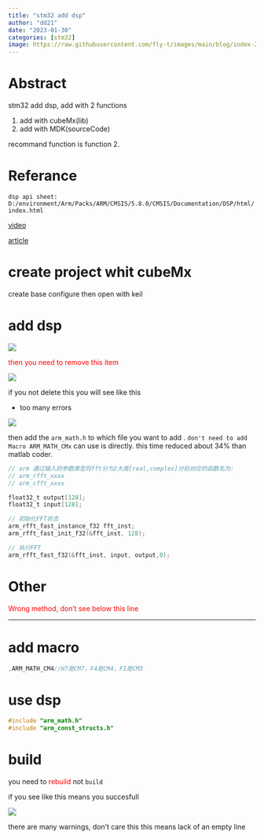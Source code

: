 ```yaml
---
title: "stm32 add dsp"
author: "dd21"
date: "2023-01-30"
categories: [stm32]
image: https://raw.githubusercontent.com/fly-t/images/main/blog/index-2023-01-30-11-27-54.png
---
```


# Abstract

stm32 add dsp, add with 2 functions

1. add with cubeMx(lib)
2. add with MDK(sourceCode)

recommand function is function 2.

# Referance

`dsp api sheet:` `D:/environment/Arm/Packs/ARM/CMSIS/5.8.0/CMSIS/Documentation/DSP/html/index.html`

[video](https://https://www.bilibili.com/video/BV1Wu411R7Hc/?spm_id_from=333.337.search-card.all.click&vd_source=c0157a4afd2e47c7662431fd9d2739fb)

[article](https://blog.csdn.net/qq_34022877/article/details/117855263)

# create project whit cubeMx

create base configure then open with keil

# add dsp

![](https://raw.githubusercontent.com/fly-t/images/main/blog/index-2023-01-30-11-36-04.png)

<font color='red'> then you need to remove this item</font>

![](https://raw.githubusercontent.com/fly-t/images/main/blog/index-2023-01-30-11-33-14.png)

if you not delete this you will see like this

- too many errors

![](https://raw.githubusercontent.com/fly-t/images/main/blog/index-2023-01-30-11-41-46.png)

then add the `arm_math.h` to which file you want to add . `don't need to add Macro ARM_MATH_CMx` can use is directly. this time reduced about 34% than matlab coder.

```c
// arm 通过输入的参数类型将fft分为2大类[real,complex]分别对应的函数名为:
// arm_rfft_xxxx
// arm_cfft_xxxx

float32_t output[128];
float32_t input[128];

// 初始化FFT状态
arm_rfft_fast_instance_f32 fft_inst;
arm_rfft_fast_init_f32(&fft_inst, 128);

// 执行FFT
arm_rfft_fast_f32(&fft_inst, input, output,0);
```

# Other

<font color='red'> Wrong method, don't see below this line </font>

<hr>

# add macro

```c
,ARM_MATH_CM4//H7是CM7，F4是CM4，F1是CM3
```

# use dsp

```c
#include "arm_math.h"
#include "arm_const_structs.h"
```

# build

you need to <font color='red'> rebuild </font> not `build`

if you see like this means you succesfull

![](https://raw.githubusercontent.com/fly-t/images/main/blog/index-2023-01-30-11-45-43.png)

there are many warnings, don't care this this means lack of an empty line
